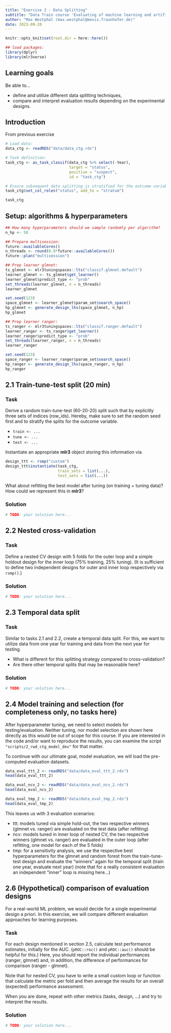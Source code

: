 ```yaml
---
title: "Exercise 2 - Data Splitting"
subtitle: "Data Train course 'Evaluating of machine learning and artificial intelligence algorithms'"
author: "Max Westphal (max.westphal@mevis.fraunhofer.de)"
date: 2023-09-20
---
```



```r
knitr::opts_knit$set(root.dir = here::here())
```

```r
## load packages:
library(dplyr)
library(mlr3verse)
```

## Learning goals

Be able to...

- define and utilize different data splitting techniques,
- compare and interpret evaluation results depending on the experimental designs.

## Introduction

From previous exercise 

```r
# Load data:
data_ctg <- readRDS("data/data_ctg.rds")

# Task definition:
task_ctg <- as_task_classif(data_ctg %>% select(-Year),
                            target = "status",
                            positive = "suspect",
                            id = "task_ctg")

# Ensure subsequent data splitting is stratified for the outcome variable 'status':
task_ctg$set_col_roles("status", add_to = "stratum") 

task_ctg
```



## Setup: algorithms \& hyperparameters 

```r
## How many hyperparameters should we sample randomly per algorithm?
n_hp <- 50 

## Prepare multisession:
future::availableCores()
n_threads <- round(0.8*future::availableCores())
future::plan("multisession")
```


```r
## Prep learner glmnet:
ts_glmnet <- mlr3tuningspaces::lts("classif.glmnet.default")
learner_glmnet <- ts_glmnet$get_learner()
learner_glmnet$predict_type <- "prob"
set_threads(learner_glmnet, n = n_threads)
learner_glmnet

set.seed(123)
space_glmnet <- learner_glmnet$param_set$search_space()
hp_glmnet <- generate_design_lhs(space_glmnet, n_hp)
hp_glmnet
```


```r
## Prep learner ranger:
ts_ranger <- mlr3tuningspaces::lts("classif.ranger.default")
learner_ranger <- ts_ranger$get_learner()
learner_ranger$predict_type <- "prob"
set_threads(learner_ranger, n = n_threads)
learner_ranger

set.seed(123)
space_ranger <- learner_ranger$param_set$search_space()
hp_ranger <- generate_design_lhs(space_ranger, n_hp)
hp_ranger
```



## 2.1 Train-tune-test split (20 min)

### Task

Derive a random train-tune-test (60-20-20) split such that by explicitly three sets of indices (row_ids). Hereby, make sure to set the random seed first and to stratify the splits for the outcome variable.

- `train <- ...`
- `tune <- ...`
- `test <- ...`

Instantiate an appropriate **mlr3** object storing this information via

```r
design_ttt <- rsmp("custom")
design_ttt$instantiate(task_ctg,
                       train_sets = list(...),
                       test_sets = list(...))
```

What about refitting the best model after tuning (on training + tuning data)? 
How could we represent this in **mlr3**?


### Solution 

```r
# TODO: your solution here...
```


## 2.2 Nested cross-validation

### Task

Define a nested CV design with 5 folds for the outer loop and a simple holdout design for the inner loop (75% training, 25% tuning).
(It is sufficient to define two independent designs for outer and inner loop respectively via `rsmp()`.)

### Solution

```r
# TODO: your solution here...
```




## 2.3 Temporal data split

### Task

Similar to tasks 2.1 and 2.2, create a temporal data split. For this, we want to utilize data from 
one year for training and data from the next year for testing.


- What is different for this splitting strategy compared to cross-validation?
- Are there other temporal splits that may be reasonable here? 

### Solution

```r
# TODO: your solution here...
```



## 2.4 Model training and selection (for completeness only, no tasks here)

After hyperparameter tuning, we need to select models for testing/evaluation. 
Neither tuning, nor model selection are shown here directly as this would be out of scope
for this course.
If you are interested in the code and/or want to reproduce the results, you can examine the script `"scripts/2_rwd_ctg_model_dev"` for that matter.

To continue with our ultimate goal, model evaluation, we will load the pre-computed evaluation datasets.

```r
data_eval_ttt_2 <- readRDS("data/data_eval_ttt_2.rds")
head(data_eval_ttt_2)
```

```r
data_eval_ncv_2 <- readRDS("data/data_eval_ncv_2.rds")
head(data_eval_ncv_2)
```


```r
data_eval_tmp_2 <- readRDS("data/data_eval_tmp_2.rds")
head(data_eval_tmp_2)
```

This leaves us with 3 evaluation scenarios:

- ttt: models tuned via simple hold-out, the two respective winners (glmnet vs. ranger) are evaluated on the test data (after refitting)
- ncv: models tuned in inner loop of nested CV, the two respective winners (glmnet vs. ranger) are evaluated in the outer loop (after refitting, one model for each of the 5 folds)
- tmp: for a sensitivity analysis, we use the respective best hyperparameters for the glmnet and random forest from the train-tune-test design and evaluate the "winners" again for the temporal split (train one year, evaluate next year)
(note that for a really consistent evaluation an independent "inner" loop is missing here...)


## 2.6 (Hypothetical) comparison of evaluation designs

For a real-world ML problem, we would decide for a single experimental design a priori. 
In this exercise, we will compare different evaluation approaches for learning purposes. 

### Task

For each design mentioned in section 2.5, calculate test performance estimates, initially for the AUC. 
(`pROC::roc()` and `pROC::auc()` should be helpful for this.)
Here, you should report the individual performances (ranger, glmnet) and, in addition, the difference
of performances for comparison (ranger - glmnet).

Note that for nested CV, you have to write a small custom loop or function that calculate the metric
per fold and then average the results for an overall (expected) performance assessment.

When you are done, repeat with other metrics (tasks, design, ...) and try to interpret the results.


### Solution

```r
# TODO: your solution here...
```

